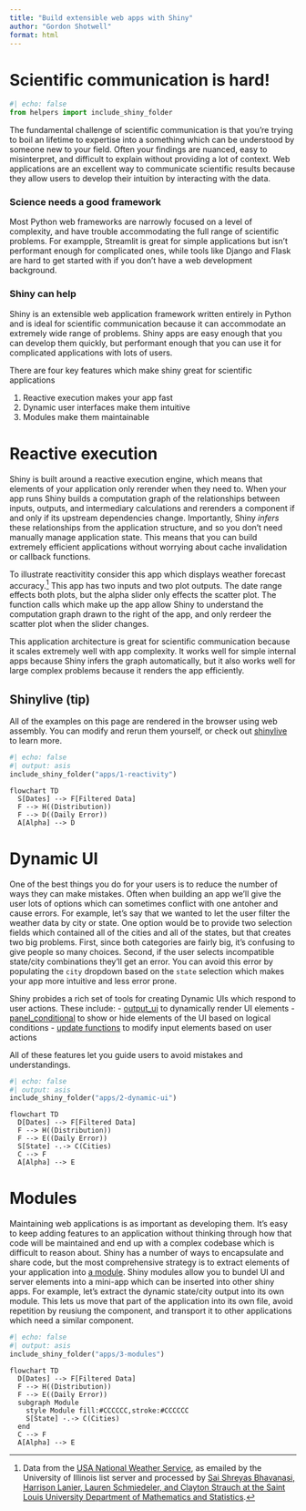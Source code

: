 ```yaml
---
title: "Build extensible web apps with Shiny"
author: "Gordon Shotwell"
format: html
---
```


# Scientific communication is hard!

```python
#| echo: false
from helpers import include_shiny_folder
```

The fundamental challenge of scientific communication is that you're trying to boil an lifetime to expertise into a something which can be understood by someone new to your field. 
Often your findings are nuanced, easy to misinterpret, and difficult to explain without providing a lot of context.
Web applications are an excellent way to communicate scientific results because they allow users to develop their intuition by interacting with the data.

### Science needs a good framework

Most Python web frameworks are narrowly focused on a level of complexity, and have trouble accommodating the full range of scientific problems. 
For exampple, Streamlit is great for simple applications but isn't performant enough for complicated ones, while tools like Django and Flask are hard to get started with if you don't have a web development background. 

### Shiny can help

Shiny is an extensible web application framework written entirely in Python and is ideal for scientific communication because it can accommodate an extremely wide range of problems. 
Shiny apps are easy enough that you can develop them quickly, but performant enough that you can use it for complicated applications with lots of users.

There are four key features which make shiny great for scientific applications

1) Reactive execution makes your app fast
2) Dynamic user interfaces make them intuitive
3) Modules make them maintainable

# Reactive execution

Shiny is built around a reactive execution engine, which means that elements of your application only rerender when they need to.
When your app runs Shiny builds a computation graph of the relationships between inputs, outputs, and intermediary calculations and rerenders a component if and only if its upstream dependencies change. 
Importantly, Shiny _infers_ these relationships from the application structure, and so you don't need manually manage application state. 
This means that you can build extremely efficient applications without worrying about cache invalidation or callback functions. 

To illustrate reactivitity consider this app which displays weather forecast accuracy.^[Data from the [USA National Weather Service](https://github.com/speegled/weather_forecasts), as emailed by the University of Illinois list server and processed by [Sai Shreyas Bhavanasi, Harrison Lanier, Lauren Schmiedeler, and Clayton Strauch at the Saint Louis University Department of Mathematics and Statistics](https://github.com/speegled/weather_forecasts).]
This app has two inputs and two plot outputs.
The date range effects both plots, but the alpha slider only effects the scatter plot. 
The function calls which make up the app allow Shiny to understand the computation graph drawn to the right of the app, and only rerdeer the scatter plot when the slider changes. 

This application architecture is great for scientific communication because it scales extremely well with app complexity.
It works well for simple internal apps because Shiny infers the graph automatically, but it also works well for large complex problems because it renders the app efficiently.


:::{.callout-tip collapse=false appearance='default' icon=true}
## Shinylive (tip)
All of the examples on this page are rendered in the browser using web assembly.
You can modify and rerun them yourself, or check out [shinylive](https://shiny.rstudio.com/py/docs/shinylive.html) to learn more.
:::


:::: {.grid .column-screen-inset}
::: {.g-col-12 .g-col-md-9}
```python
#| echo: false
#| output: asis  
include_shiny_folder("apps/1-reactivity")
```
:::

::: {.g-col-12 .g-col-md-3 #vcenter}
```mermaid
flowchart TD
  S[Dates] --> F[Filtered Data]
  F --> H((Distribution))
  F --> D((Daily Error))
  A[Alpha] --> D
```
:::
::::


# Dynamic UI

One of the best things you do for your users is to reduce the number of ways they can make mistakes. 
Often when building an app we'll give the user lots of options which can sometimes conflict with one antoher and cause errors. 
For example, let's say that we wanted to let the user filter the weather data by city or state. 
One option would be to provide two selection fields which contained all of the cities and all of the states, but that creates two big problems. 
First, since both categories are fairly big, it's confusing to give people so many choices. 
Second, if the user selects incompatible state/city combinations they'll get an error. 
You can avoid this error by populating the `city` dropdown based on the `state` selection which makes your app more intuitive and less error prone. 

Shiny probides a rich set of tools for creating Dynamic UIs which respond to user actions. 
These include:
- [output_ui](https://shiny.rstudio.com/py/api/ui.output_ui.html#shiny.ui.output_ui) to dynamically render UI elements
- [panel_conditional](https://shiny.rstudio.com/py/api/ui.panel_conditional.html) to show or hide elements of the UI based on logical conditions
- [update functions](https://shiny.rstudio.com/py/api/ui.update_select.html) to modify input elements based on user actions

All of these features let you guide users to avoid mistakes and understandings. 

:::: {.grid .column-screen-inset}
::: {.g-col-12 .g-col-md-9}
```python
#| echo: false
#| output: asis  
include_shiny_folder("apps/2-dynamic-ui")
```
:::

::: {.g-col-12 .g-col-md-3 #vcenter}
```mermaid
flowchart TD
  D[Dates] --> F[Filtered Data]
  F --> H((Distribution))
  F --> E((Daily Error))
  S[State] -.-> C(Cities)
  C --> F
  A[Alpha] --> E
```
:::
::::

# Modules

Maintaining web applications is as important as developing them. 
It's easy to keep adding features to an application without thinking through how that code will be maintained and end up with a complex codebase which is difficult to reason about. 
Shiny has a number of ways to encapsulate and share code, but the most comprehensive strategy is to extract elements of your application into [a module](https://shiny.rstudio.com/py/docs/workflow-modules.html).
Shiny modules allow you to bundel UI and server elements into a mini-app which can be inserted into other shiny apps. 
For example, let's extract the dynamic state/city output into its own module.
This lets us move that part of the application into its own file, avoid repetition by reusiung the component, and transport it to other applications which need a similar component. 

:::: {.grid .column-screen-inset}
::: {.g-col-12 .g-col-md-9}
```python
#| echo: false
#| output: asis  
include_shiny_folder("apps/3-modules")
```
:::

::: {.g-col-12 .g-col-md-3 #vcenter}
```mermaid
flowchart TD
  D[Dates] --> F[Filtered Data]
  F --> H((Distribution))
  F --> E((Daily Error))
  subgraph Module
    style Module fill:#CCCCCC,stroke:#CCCCCC
    S[State] -.-> C(Cities)
  end
  C --> F
  A[Alpha] --> E
```
:::
::::